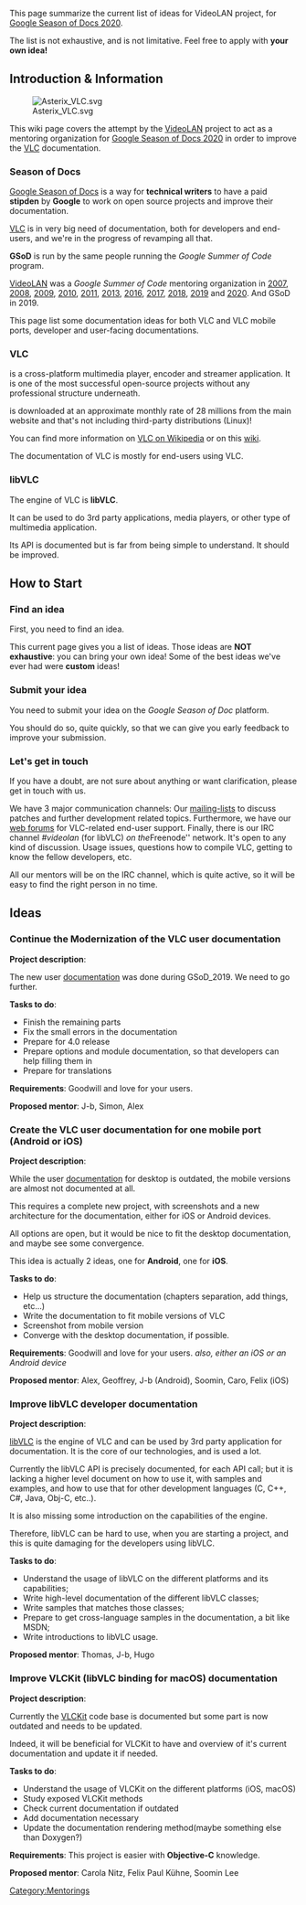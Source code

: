 This page summarize the current list of ideas for VideoLAN project, for [https://developers.google.com/season-of-docs/ Google Season of Docs 2020].

The list is not exhaustive, and is not limitative. Feel free to apply with '''your own idea!'''


== Introduction &amp; Information  ==
[[File:Asterix VLC.svg|frameless|right]]

This wiki page covers the attempt by the [[VideoLAN]] project to act as a mentoring organization for [https://developers.google.com/season-of-docs/ Google Season of Docs 2020] in order to improve the [[VLC]] documentation.

=== Season of Docs ===

[https://developers.google.com/season-of-docs/ Google Season of Docs] is a way for '''technical writers''' to have a paid '''stipden''' by '''Google''' to work on open source projects and improve their documentation.

[[VLC]] is in very big need of documentation, both for developers and end-users, and we're in the progress of revamping all that.

'''GSoD''' is run by the same people running the  ''Google Summer of Code'' program.

[[VideoLAN]] was a ''Google Summer of Code'' mentoring organization in [[SoC 2007|2007]], [[SoC 2008|2008]], [[SoC 2009|2009]], [[SoC 2010|2010]], [[SoC 2011|2011]], [[SoC 2013|2013]], [[SoC 2016|2016]], [[SoC_2017|2017]], [[SoC_2018|2018]], [[SoC_2019|2019]] and  [[SoC_2020|2020]]. And GSoD in 2019.

This page list some documentation ideas for both VLC and VLC mobile ports, developer and user-facing documentations.

=== VLC ===

{{VLC}} is a cross-platform multimedia player, encoder and streamer application. It is one of the most successful open-source projects without any professional structure underneath. 

{{VLC}} is downloaded at an approximate monthly rate of 28 millions from the main website and that's not including third-party distributions (Linux)! 

You can find more information on [http://en.wikipedia.org/wiki/VLC_media_player VLC on Wikipedia] or on this [[Main Page|wiki]].

The documentation of VLC is mostly for end-users using VLC.

=== libVLC ===

The engine of VLC is '''libVLC'''.

It can be used to do 3rd party applications, media players, or other type of multimedia application.

Its API is documented but is far from being simple to understand. It should be improved.


== How to Start ==
=== Find an idea ===
First, you need to find an idea.

This current page gives you a list of ideas. Those ideas are '''NOT exhaustive''': you can bring your own idea! Some of the best ideas we've ever had were '''custom''' ideas!

=== Submit your idea ===
You need to submit your idea on the ''Google Season of Doc'' platform.

You should do so, quite quickly, so that we can give you early feedback to improve your submission.

=== Let's get in touch ===

If you have a doubt, are not sure about anything or want clarification, please get in touch with us.

We have 3 major communication channels: Our [https://mailman.videolan.org/mailman/listinfo mailing-lists] to discuss patches and further development related topics. Furthermore, we have our [http://forum.videolan.org web forums] for VLC-related end-user support. Finally, there is our IRC channel ''#videolan'' (for libVLC) '' on the ''Freenode'' network. It's open to any kind of discussion. Usage issues, questions how to compile VLC, getting to know the fellow developers, etc.

All our mentors will be on the IRC channel, which is quite active, so it will be easy to find the right person in no time.

== Ideas ==

=== Continue the Modernization of the VLC user documentation ===

'''Project description''':

The new {{VLC}} user [[Documentation:Documentation/|documentation]] was done during GSoD_2019. We need to go further.


'''Tasks to do''':

* Finish the remaining parts
* Fix the small errors in the documentation
* Prepare for 4.0 release
* Prepare options and module documentation, so that developers can help filling them in
* Prepare for translations

'''Requirements''': Goodwill and love for your users.

'''Proposed mentor''': J-b, Simon, Alex


=== Create the VLC user documentation for one mobile port (Android or iOS) ===

'''Project description''':

While the {{VLC}} user [[Documentation:Documentation/|documentation]] for desktop is outdated, the mobile versions are almost not documented at all.

This requires a complete new project, with screenshots and a new architecture for the documentation, either for iOS or Android devices.

All options are open, but it would be nice to fit the desktop documentation, and maybe see some convergence.

This idea is actually 2 ideas, one for '''Android''', one for '''iOS'''.

'''Tasks to do''':

* Help us structure the documentation (chapters separation, add things, etc...)
* Write the documentation to fit mobile versions of VLC
* Screenshot from mobile version
* Converge with the desktop documentation, if possible.

'''Requirements''': Goodwill and love for your users. ''also, either an iOS or an Android device''

'''Proposed mentor''': Alex, Geoffrey, J-b (Android), Soomin, Caro, Felix (iOS)


=== Improve libVLC developer documentation ===

'''Project description''':

[[libVLC]] is the engine of VLC and can be used by 3rd party application for documentation. It is the core of our technologies, and is used a lot.

Currently the libVLC API is precisely documented, for each API call; but it is lacking a higher level document on how to use it, with samples and examples, and how to use that for other development languages (C, C++, C#, Java, Obj-C, etc..).

It is also missing some introduction on the capabilities of the engine.

Therefore, libVLC can be hard to use, when you are starting a project, and this is quite damaging for the developers using libVLC.

'''Tasks to do''':

* Understand the usage of libVLC on the different platforms and its capabilities;
* Write high-level documentation of the different libVLC classes;
* Write samples that matches those classes;
* Prepare to get cross-language samples in the documentation, a bit like MSDN;
* Write introductions to libVLC usage.

'''Proposed mentor''': Thomas, J-b, Hugo


=== Improve VLCKit (libVLC binding for macOS) documentation ===

'''Project description''':

Currently the [[VLCKit]] code base is documented but some part is now outdated and needs to be updated.

Indeed, it will be beneficial for VLCKit to have and overview of it's current documentation and update it if needed.

'''Tasks to do''':

* Understand the usage of VLCKit on the different platforms (iOS, macOS)
* Study exposed VLCKit methods
* Check current documentation if outdated
* Add documentation necessary
* Update the documentation rendering method(maybe something else than Doxygen?)

'''Requirements''': This project is easier with '''Objective-C''' knowledge.

'''Proposed mentor''': Carola Nitz, Felix Paul Kühne, Soomin Lee

[[Category:Mentorings]]